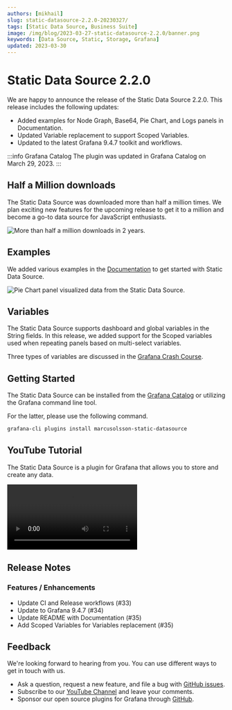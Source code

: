 ```yaml
---
authors: [mikhail]
slug: static-datasource-2.2.0-20230327/
tags: [Static Data Source, Business Suite]
image: /img/blog/2023-03-27-static-datasource-2.2.0/banner.png
keywords: [Data Source, Static, Storage, Grafana]
updated: 2023-03-30
---
```



# Static Data Source 2.2.0

We are happy to announce the release of the Static Data Source 2.2.0. This release includes the following updates:

- Added examples for Node Graph, Base64, Pie Chart, and Logs panels in Documentation.
- Updated Variable replacement to support Scoped Variables.
- Updated to the latest Grafana 9.4.7 toolkit and workflows.

:::info Grafana Catalog
The plugin was updated in Grafana Catalog on March 29, 2023.
:::

## Half a Million downloads

The Static Data Source was downloaded more than half a million times. We plan exciting new features for the upcoming release to get it to a million and become a go-to data source for JavaScript enthusiasts.

<Image
  title="More than half a million downloads in 2 years."
  src="/img/blog/2023-03-27-static-datasource-2.2.0/downloads.png"
  lazy={false}
/>

## Examples

We added various examples in the [Documentation](/plugins/volkovlabs-static-datasource/) to get started with Static Data Source.

<Image
  title="Pie Chart panel visualized data from the Static Data Source."
  src="/img/blog/2023-03-27-static-datasource-2.2.0/pie.png"
/>

## Variables

The Static Data Source supports dashboard and global variables in the String fields. In this release, we added support for the Scoped variables used when repeating panels based on multi-select variables.

Three types of variables are discussed in the [Grafana Crash Course](/grafana/variables).

## Getting Started

The Static Data Source can be installed from the [Grafana Catalog](https://grafana.com/grafana/plugins/marcusolsson-static-datasource/) or utilizing the Grafana command line tool.

For the latter, please use the following command.

```bash
grafana-cli plugins install marcusolsson-static-datasource
```

## YouTube Tutorial

The Static Data Source is a plugin for Grafana that allows you to store and create any data.

<Video
  src="https://www.youtube.com/embed/QOV8ECOUjWs"
  title="Mimic any data with Static data source."
/>

## Release Notes

### Features / Enhancements

- Update CI and Release workflows (#33)
- Update to Grafana 9.4.7 (#34)
- Update README with Documentation (#35)
- Add Scoped Variables for Variables replacement (#35)

## Feedback

We're looking forward to hearing from you. You can use different ways to get in touch with us.

- Ask a question, request a new feature, and file a bug with [GitHub issues](https://github.com/volkovlabs/volkovlabs-static-datasource/issues).
- Subscribe to our [YouTube Channel](https://www.youtube.com/@volkovlabs) and leave your comments.
- Sponsor our open source plugins for Grafana through [GitHub](https://github.com/sponsors/VolkovLabs).

